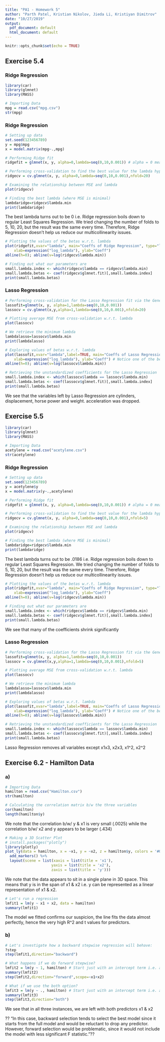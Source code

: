 ```yaml
---
title: "PA1 - Homework 5"
author: "Parth Patel, Kristian Nikolov, Jieda Li, Kristiyan Dimitrov"
date: "10/27/2019"
output:
  pdf_document: default
  html_document: default
---
```


```r
knitr::opts_chunk$set(echo = TRUE)
```

## Exercise 5.4
### Ridge Regression
```r
library(car)
library(glmnet)
library(MASS)

# Importing Data
mpg = read.csv("mpg.csv")
str(mpg)
```

### Ridge Regression

```r
# Setting up data
set.seed(123456789)
y = mpg$mpg
x = model.matrix(mpg~.,mpg)

```

```r
# Performing Ridge fit
ridgefit = glmnet(x, y, alpha=0,lambda=seq(0,10,0.001)) # alpha = 0 means Ridge Regresiion

# Performing cross-validation to find the best value for the lambda hyper parameter
ridgecv = cv.glmnet(x, y, alpha=0,lambda=seq(0,10,0.001),nfold=20)
```

```r
# Examining the relationship between MSE and lambda
plot(ridgecv)
```

```r
# Finding the best lambda (where MSE is minimal)
lambdaridge=ridgecv$lambda.min
print(lambdaridge)
```

The best lambda turns out to be 0 i.e. Ridge regression boils down to regular Least Squares Regression.
We tried changing the number of folds to 5, 10, 20, but the result was the same every time.
Therefore, Ridge Regression doesn't help us reduce our multicollinearity issues.

```r
# Plotting the values of the betas w.r.t. lambda
plot(ridgefit,xvar="lambda", main="Coeffs of Ridge Regression", type="l", 
    xlab=expression("log_lambda"), ylab="Coeff")
abline(h=0); abline(v=log(ridgecv$lambda.min))
```

```r
# Finding out what our parameters are
small.lambda.index <- which(ridgecv$lambda == ridgecv$lambda.min)
small.lambda.betas <- coef(ridgecv$glmnet.fit)[,small.lambda.index]
print(small.lambda.betas)
```


### Lasso Regression

```r
# Performing cross-validation for the Lasso Regression fit via the Generalized Linear Models (glm) command
lassofit=glmnet(x, y, alpha=1,lambda=seq(0,10,0.001))
lassocv = cv.glmnet(x,y,alpha=1,lambda=seq(0,10,0.001),nfold=20)
```

```r
# Plotting average MSE from cross-validation w.r.t. lambda
plot(lassocv)
```

```r
# We retrieve the minimum lambda
lambdalasso=lassocv$lambda.min
print(lambdalasso)
```

```r
# Exploring values of betas w.r.t. lambda
plot(lassofit,xvar="lambda",label=TRUE, main="Coeffs of Lasso Regression", type="l", 
    xlab=expression("log_lambda"), ylab="Coeff") # Notice one of the betas is 0
abline(h=0); abline(v=log(lassocv$lambda.min)) 
```

```r
# Retrieving the unstandardized coefficients for the Lasso Regression
small.lambda.index <- which(lassocv$lambda == lassocv$lambda.min)
small.lambda.betas <- coef(lassocv$glmnet.fit)[,small.lambda.index]
print(small.lambda.betas)
```

We see that the variables left by Lasso Regression are cylinders, displacement, horse power and weight.
acceleration was dropped.

## Exercise 5.5

```r
library(car)
library(glmnet)
library(MASS)

# Importing Data
acetylene = read.csv("acetylene.csv")
str(acetylene)
```

### Ridge Regression

```r
# Setting up data
set.seed(123456789)
y = acetylene$y
x = model.matrix(y~.,acetylene)

```

```r
# Performing Ridge fit
ridgefit = glmnet(x, y, alpha=0,lambda=seq(0,10,0.001)) # alpha = 0 means Ridge Regresiion

# Performing cross-validation to find the best value for the lambda hyper parameter
ridgecv = cv.glmnet(x, y, alpha=0,lambda=seq(0,10,0.001),nfold=5)
```

```r
# Examining the relationship between MSE and lambda
plot(ridgecv)
```

```r
# Finding the best lambda (where MSE is minimal)
lambdaridge=ridgecv$lambda.min
print(lambdaridge)
```

The best lambda turns out to be .0186 i.e. Ridge regression boils down to regular Least Squares Regression.
We tried changing the number of folds to 5, 10, 20, but the result was the same every time.
Therefore, Ridge Regression doesn't help us reduce our multicollinearity issues.

```r
# Plotting the values of the betas w.r.t. lambda
plot(ridgefit,xvar="lambda", main="Coeffs of Ridge Regression", type="l", 
    xlab=expression("log_lambda"), ylab="Coeff")
abline(h=0); abline(v=log(ridgecv$lambda.min))
```

```r
# Finding out what our parameters are
small.lambda.index <- which(ridgecv$lambda == ridgecv$lambda.min)
small.lambda.betas <- coef(ridgecv$glmnet.fit)[,small.lambda.index]
print(small.lambda.betas)
```
We see that many of the coefficients shrink significantly

### Lasso Regression

```r
# Performing cross-validation for the Lasso Regression fit via the Generalized Linear Models (glm) command
lassofit=glmnet(x, y, alpha=1,lambda=seq(0,10,0.001))
lassocv = cv.glmnet(x,y,alpha=1,lambda=seq(0,10,0.001),nfold=5)
```

```r
# Plotting average MSE from cross-validation w.r.t. lambda
plot(lassocv)
```

```r
# We retrieve the minimum lambda
lambdalasso=lassocv$lambda.min
print(lambdalasso)
```

```r
# Exploring values of betas w.r.t. lambda
plot(lassofit,xvar="lambda",label=TRUE, main="Coeffs of Lasso Regression", type="l", 
    xlab=expression("log_lambda"), ylab="Coeff") # Notice one of the betas is 0
abline(h=0); abline(v=log(lassocv$lambda.min)) 
```

```r
# Retrieving the unstandardized coefficients for the Lasso Regression
small.lambda.index <- which(lassocv$lambda == lassocv$lambda.min)
small.lambda.betas <- coef(lassocv$glmnet.fit)[,small.lambda.index]
print(small.lambda.betas)
```

Lasso Regression removes all variables except x1x3, x2x3, x1^2, x2^2

## Exercise 6.2 - Hamilton Data
### a)
```r
# Importing Data
hamilton = read.csv("Hamilton.csv")
str(hamilton)
```

```r
# Calculating the correlation matrix b/w the three variables
cor(hamilton)
length(hamilton$y)
```

We note that the correlation b/w/ y & x1 is very small (.0025) while the correlation b/w/ x2 and y appears to be larger (.434)

```r
# Making a 3D Scatter Plot
# install.packages("plotly")
library(plotly)
plot_ly(data = hamilton, x = ~x1, y = ~x2, z = hamilton$y, colors = '#0C4B8E') %>%
  add_markers() %>%
  layout(scene = list(xaxis = list(title = 'x1'),
                     yaxis = list(title = 'x2'),
                     zaxis = list(title = 'y')))

```

We note that the data appears to sit in a single plane in 3D space. This means that y is in the span of x1 & x2 i.e. y can be represented as a linear representation of x1 & x2.

```r
# Let's run a regression
lmfit1 = lm(y ~ x1 + x2, data = hamilton)
summary(lmfit1)
```

The model we fitted confirms our suspicion, the line fits the data almost perfectly, hence the very high R^2 and t values for predictors.

### b)
```r
# Let's investigate how a backward stepwise regression will behave:
?step
step(lmfit1,direction="backward")
```
```r
# What happens if we do forward stepwise?
lmfit2 = lm(y ~ 1, hamilton) # Start just with an intercept term i.e. a constant = 1.
summary(lmfit2)
step(lmfit2,direction="forward",scope=~x1+x2)
```

```r
# What if we use the both option?
lmfit3 = lm(y ~ ., hamilton) # Start just with an intercept term i.e. a constant = 1.
summary(lmfit3)
step(lmfit3,direction="both")
```

We see that in all three instances, we are left with both predictors x1 & x2

?? "In this case, backward selection tends to select the best model since it starts from the full model and would be reluctant to drop any predictor. However, forward selection would be problematic, since it would not include the model with less significant F statistic."??
